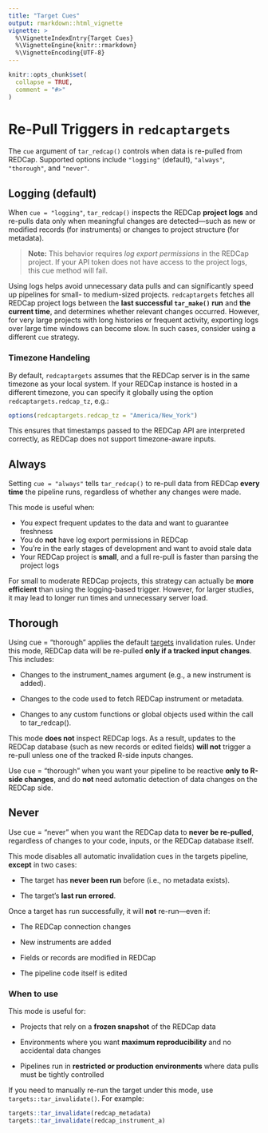 ```yaml
---
title: "Target Cues"
output: rmarkdown::html_vignette
vignette: >
  %\VignetteIndexEntry{Target Cues}
  %\VignetteEngine{knitr::rmarkdown}
  %\VignetteEncoding{UTF-8}
---
```


```r
knitr::opts_chunk$set(
  collapse = TRUE,
  comment = "#>"
)
```

# Re-Pull Triggers in `redcaptargets`

The `cue` argument of `tar_redcap()` controls when data is re-pulled from REDCap. Supported options include `"logging"` (default), `"always"`, `"thorough"`, and `"never"`.

## Logging (default)

When `cue = "logging"`, `tar_redcap()` inspects the REDCap **project logs** and re-pulls data only when meaningful changes are detected—such as new or modified records (for instruments) or changes to project structure (for metadata).

> **Note:** This behavior requires *log export permissions* in the REDCap project. If your API token does not have access to the project logs, this cue method will fail.

Using logs helps avoid unnecessary data pulls and can significantly speed up pipelines for small- to medium-sized projects. `redcaptargets` fetches all REDCap project logs between the **last successful `tar_make()` run** and **the current time**, and determines whether relevant changes occurred. However, for very large projects with long histories or frequent activity, exporting logs over large time windows can become slow. In such cases, consider using a different `cue` strategy.

### Timezone Handeling

By default, `redcaptargets` assumes that the REDCap server is in the same timezone as your local system. If your REDCap instance is hosted in a different timezone, you can specify it globally using the option `redcaptargets.redcap_tz`, e.g.:

```r
options(redcaptargets.redcap_tz = "America/New_York")
```

This ensures that timestamps passed to the REDCap API are interpreted correctly, as REDCap does not support timezone-aware inputs.

## Always

Setting `cue = "always"` tells `tar_redcap()` to re-pull data from REDCap **every time** the pipeline runs, regardless of whether any changes were made.

This mode is useful when:

-   You expect frequent updates to the data and want to guarantee freshness
-   You do **not** have log export permissions in REDCap
-   You’re in the early stages of development and want to avoid stale data
-   Your REDCap project is **small**, and a full re-pull is faster than parsing the project logs

For small to moderate REDCap projects, this strategy can actually be **more efficient** than using the logging-based trigger. However, for larger studies, it may lead to longer run times and unnecessary server load.

## Thorough

Using cue = "thorough" applies the default [targets](https://docs.ropensci.org/targets/reference/tar_cue.html) invalidation rules. Under this mode, REDCap data will be re-pulled **only if a tracked input changes**. This includes:

-   Changes to the instrument_names argument (e.g., a new instrument is added).

-   Changes to the code used to fetch REDCap instrument or metadata.

-   Changes to any custom functions or global objects used within the call to tar_redcap().

This mode **does not** inspect REDCap logs. As a result, updates to the REDCap database (such as new records or edited fields) **will not** trigger a re-pull unless one of the tracked R-side inputs changes.

Use cue = "thorough" when you want your pipeline to be reactive **only to R-side changes**, and do **not** need automatic detection of data changes on the REDCap side.

## Never

Use cue = "never" when you want the REDCap data to **never be re-pulled**, regardless of changes to your code, inputs, or the REDCap database itself.

This mode disables all automatic invalidation cues in the targets pipeline, **except** in two cases:

-   The target has **never been run** before (i.e., no metadata exists).

-   The target’s **last run errored**.

Once a target has run successfully, it will **not** re-run—even if:

-   The REDCap connection changes

-   New instruments are added

-   Fields or records are modified in REDCap

-   The pipeline code itself is edited

### **When to use**

This mode is useful for:

-   Projects that rely on a **frozen snapshot** of the REDCap data

-   Environments where you want **maximum reproducibility** and no accidental data changes

-   Pipelines run in **restricted or production environments** where data pulls must be tightly controlled

If you need to manually re-run the target under this mode, use `targets::tar_invalidate()`. For example:

```r
targets::tar_invalidate(redcap_metadata)
targets::tar_invalidate(redcap_instrument_a)
```

## 
